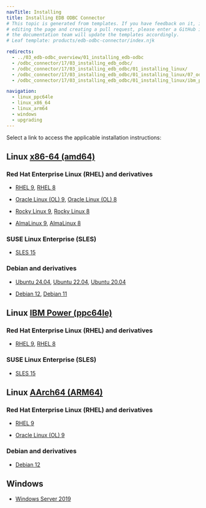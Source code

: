 ```yaml
---
navTitle: Installing
title: Installing EDB ODBC Connector
# This topic is generated from templates. If you have feedback on it, instead of
# editing the page and creating a pull request, please enter a GitHub issue and
# the documentation team will update the templates accordingly.
# Leaf template: products/edb-odbc-connector/index.njk

redirects:
  - ../03_edb-odbc_overview/01_installing_edb-odbc
  - /odbc_connector/17/03_installing_edb_odbc/
  - /odbc_connector/17/03_installing_edb_odbc/01_installing_linux/
  - /odbc_connector/17/03_installing_edb_odbc/01_installing_linux/07_odbc13_ubuntu20_deb10_x86/
  - /odbc_connector/17/03_installing_edb_odbc/01_installing_linux/ibm_power_ppc64le/12_odbc13_sles12_ppcle/

navigation:
  - linux_ppc64le
  - linux_x86_64
  - linux_arm64
  - windows
  - upgrading
---
```


Select a link to access the applicable installation instructions:

## Linux [x86-64 (amd64)](linux_x86_64)

### Red Hat Enterprise Linux (RHEL) and derivatives

- [RHEL 9](linux_x86_64/odbc_rhel_9), [RHEL 8](linux_x86_64/odbc_rhel_8)

- [Oracle Linux (OL) 9](linux_x86_64/odbc_rhel_9), [Oracle Linux (OL) 8](linux_x86_64/odbc_rhel_8)

- [Rocky Linux 9](linux_x86_64/odbc_other_linux_9), [Rocky Linux 8](linux_x86_64/odbc_other_linux_8)

- [AlmaLinux 9](linux_x86_64/odbc_other_linux_9), [AlmaLinux 8](linux_x86_64/odbc_other_linux_8)

### SUSE Linux Enterprise (SLES)

- [SLES 15](linux_x86_64/odbc_sles_15)

### Debian and derivatives

- [Ubuntu 24.04](linux_x86_64/odbc_ubuntu_24), [Ubuntu 22.04](linux_x86_64/odbc_ubuntu_22), [Ubuntu 20.04](linux_x86_64/odbc_ubuntu_20)

- [Debian 12](linux_x86_64/odbc_debian_12), [Debian 11](linux_x86_64/odbc_debian_11)

## Linux [IBM Power (ppc64le)](linux_ppc64le)

### Red Hat Enterprise Linux (RHEL) and derivatives

- [RHEL 9](linux_ppc64le/odbc_rhel_9), [RHEL 8](linux_ppc64le/odbc_rhel_8)

### SUSE Linux Enterprise (SLES)

- [SLES 15](linux_ppc64le/odbc_sles_15)

## Linux [AArch64 (ARM64)](linux_arm64)

### Red Hat Enterprise Linux (RHEL) and derivatives

- [RHEL 9](linux_arm64/odbc_rhel_9)

- [Oracle Linux (OL) 9](linux_arm64/odbc_rhel_9)

### Debian and derivatives

- [Debian 12](linux_arm64/odbc_debian_12)

## Windows

- [Windows Server 2019](windows)
